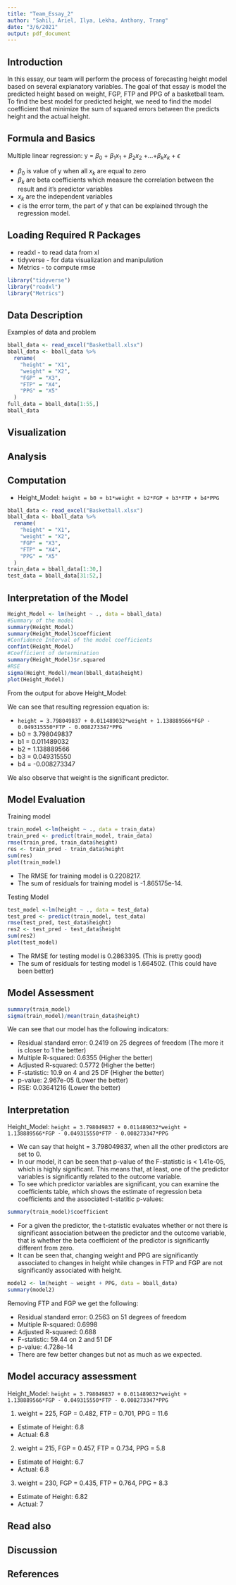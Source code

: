 ```yaml
---
title: "Team_Essay_2"
author: "Sahil, Ariel, Ilya, Lekha, Anthony, Trang"
date: "3/6/2021"
output: pdf_document
---
```

## Introduction
In this essay, our team will perform the process of forecasting height model based on several explanatory variables. The goal of that essay is model the predicted height based on weight, FGP, FTP and PPG of a basketball team. To find the best model for predicted height, we need to find the model coefficient that minimize the sum of squared errors between the predicts height and the actual height.

## Formula and Basics
Multiple linear regression: y = $\beta_0$ + $\beta_1x_1$ + $\beta_2x_2$ +...+$\beta_kx_k$ + $\epsilon$

-   $\beta_0$ is value of y when all $x_k$ are equal to zero
-   $\beta_k$ are beta coefficients which measure the correlation between the result and it's predictor variables
-   $x_k$ are the independent variables
-   $\epsilon$ is the error term, the part of y that can be explained through the regression model.

## Loading Required R Packages

  + readxl - to read data from xl
  + tidyverse - for data visualization and manipulation
  + Metrics - to compute rmse

```r
library("tidyverse") 
library("readxl")
library("Metrics")
```

## Data Description
Examples of data and problem
```r
bball_data <- read_excel("Basketball.xlsx")
bball_data <- bball_data %>%
  rename(
    "height" = "X1",
    "weight" = "X2",
    "FGP" = "X3",
    "FTP" = "X4",
    "PPG" = "X5"
  )
full_data = bball_data[1:55,]
bball_data
```

## Visualization

## Analysis

## Computation

+ Height_Model: `height = b0 + b1*weight + b2*FGP + b3*FTP + b4*PPG`

```r
bball_data <- read_excel("Basketball.xlsx")
bball_data <- bball_data %>%
  rename(
    "height" = "X1",
    "weight" = "X2",
    "FGP" = "X3",
    "FTP" = "X4",
    "PPG" = "X5"
  )
train_data = bball_data[1:30,]
test_data = bball_data[31:52,]
```

## Interpretation of the Model

```r
Height_Model <- lm(height ~ ., data = bball_data)
#Summary of the model
summary(Height_Model)
summary(Height_Model)$coefficient
#Confidence Interval of the model coefficients
confint(Height_Model)
#Coefficient of determination
summary(Height_Model)$r.squared
#RSE
sigma(Height_Model)/mean(bball_data$height)
plot(Height_Model)
```
From the output for above Height_Model:

We can see that resulting regression equation is:

  + `height = 3.798049837 + 0.011489032*weight + 1.138889566*FGP - 0.049315550*FTP - 0.008273347*PPG`
  + b0 = 3.798049837
  + b1 = 0.011489032
  + b2 = 1.138889566
  + b3 = 0.049315550
  + b4 = -0.008273347

We also observe that weight is the significant predictor.

## Model Evaluation

Training model

```r
train_model <-lm(height ~ ., data = train_data)
train_pred <- predict(train_model, train_data)
rmse(train_pred, train_data$height)
res <- train_pred - train_data$height
sum(res)
plot(train_model)
```

  + The RMSE for training model is 0.2208217.
  + The sum of residuals for training model is -1.865175e-14.

Testing Model 

```r
test_model <-lm(height ~ ., data = test_data)
test_pred <- predict(train_model, test_data)
rmse(test_pred, test_data$height)
res2 <- test_pred - test_data$height
sum(res2)
plot(test_model)
```
  + The RMSE for testing model is 0.2863395. (This is pretty good)
  + The sum of residuals for testing model is 1.664502. (This could have been better)

## Model Assessment

```r
summary(train_model)
sigma(train_model)/mean(train_data$height)
```
We can see that our model has the following indicators:

  + Residual standard error: 0.2419 on 25 degrees of freedom (The more it is closer to 1 the better)
  + Multiple R-squared: 0.6355 (Higher the better)
  + Adjusted R-squared: 0.5772 (Higher the better)
  + F-statistic:  10.9 on 4 and 25 DF (Higher the better)
  + p-value: 2.967e-05 (Lower the better)
  + RSE: 0.03641216 (Lower the better)

## Interpretation

Height_Model: `height = 3.798049837 + 0.011489032*weight + 1.138889566*FGP - 0.049315550*FTP - 0.008273347*PPG`

  + We can say that height = 3.798049837, when all the other predictors are set to 0.
  + In our model, it can be seen that p-value of the F-statistic is < 1.41e-05, which is highly significant. This means that, at         least, one of the predictor variables is significantly related to the outcome variable.
  + To see which predictor variables are significant, you can examine the coefficients table, which shows the estimate of regression     beta coefficients and the associated t-statitic p-values:
  
```r
summary(train_model)$coefficient
```
  
  + For a given the predictor, the t-statistic evaluates whether or not there is significant association between the predictor and      the outcome variable, that is whether the beta coefficient of the predictor is significantly different from zero.
  + It can be seen that, changing weight and PPG are significantly associated to changes in height while changes in FTP and FGP are     not significantly associated with height.
  
```r
model2 <- lm(height ~ weight + PPG, data = bball_data)
summary(model2)
```
Removing FTP and FGP we get the following:

  + Residual standard error: 0.2563 on 51 degrees of freedom
  + Multiple R-squared:  0.6998
  + Adjusted R-squared:  0.688 
  + F-statistic: 59.44 on 2 and 51 DF
  + p-value: 4.728e-14
  + There are few better changes but not as much as we expected.

## Model accuracy assessment

Height_Model: `height = 3.798049837 + 0.011489032*weight + 1.138889566*FGP - 0.049315550*FTP - 0.008273347*PPG`

1. weight = 225, FGP = 0.482, FTP = 0.701, PPG = 11.6
  + Estimate of Height: 6.8
  + Actual: 6.8

2. weight = 215, FGP = 0.457, FTP = 0.734, PPG = 5.8
  + Estimate of Height: 6.7
  + Actual: 6.8
  
3. weight = 230, FGP = 0.435, FTP = 0.764, PPG = 8.3
  + Estimate of Height: 6.82
  + Actual: 7
  
## Read also



## Discussion




## References


